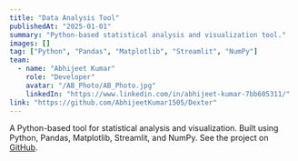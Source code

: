 ```yaml
---
title: "Data Analysis Tool"
publishedAt: "2025-01-01"
summary: "Python-based statistical analysis and visualization tool."
images: []
tag: ["Python", "Pandas", "Matplotlib", "Streamlit", "NumPy"]
team:
  - name: "Abhijeet Kumar"
    role: "Developer"
    avatar: "/AB_Photo/AB_Photo.jpg"
    linkedIn: "https://www.linkedin.com/in/abhijeet-kumar-7bb605311/"
link: "https://github.com/AbhijeetKumar1505/Dexter"
---
```


A Python-based tool for statistical analysis and visualization. Built using Python, Pandas, Matplotlib, Streamlit, and NumPy. See the project on [GitHub](https://github.com/AbhijeetKumar1505/Dexter). 